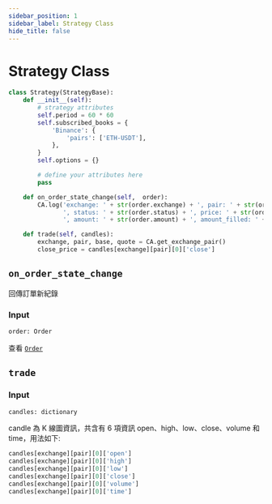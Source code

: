 ```yaml
---
sidebar_position: 1
sidebar_label: Strategy Class
hide_title: false
---
```



# Strategy Class

```py
class Strategy(StrategyBase):
    def __init__(self):
        # strategy attributes
        self.period = 60 * 60
        self.subscribed_books = {
            'Binance': {
                'pairs': ['ETH-USDT'],
            },
        }
        self.options = {}

        # define your attributes here
        pass

    def on_order_state_change(self,  order):
        CA.log('exchange: ' + str(order.exchange) + ', pair: ' + str(order.pair) + ', type: ' + str(order.type) +
               ', status: ' + str(order.status) + ', price: ' + str(order.price) +
               ', amount: ' + str(order.amount) + ', amount_filled: ' + str(order.amount_filled))

    def trade(self, candles):
        exchange, pair, base, quote = CA.get_exchange_pair()
        close_price = candles[exchange][pair][0]['close']
```

## `on_order_state_change`

回傳訂單新紀錄

### Input

```py
order: Order
```
查看 [`Order`](/docs/documentation/python/ca-objects/order)

## `trade`

### Input

```py
candles: dictionary
```

candle 為 K 線圖資訊，共含有 6 項資訊 open、high、low、close、volume 和 time，用法如下:

```python
candles[exchange][pair][0]['open']
candles[exchange][pair][0]['high']
candles[exchange][pair][0]['low']
candles[exchange][pair][0]['close']
candles[exchange][pair][0]['volume']
candles[exchange][pair][0]['time']
```
